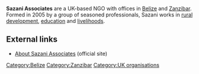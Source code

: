 '''Sazani Associates''' are a UK-based NGO with offices in [[Belize]] and [[Zanzibar]]. Formed in 2005 by a group of seasoned professionals, Sazani works in [[rural development]], [[education]] and [[livelihoods]].

== External links ==

* [http://www.sazaniassociates.org.uk/who-we-are/ About Sazani Associates] (official site)

{{stub}}

[[Category:Belize]]
[[Category:Zanzibar]]
[[Category:UK organisations]]